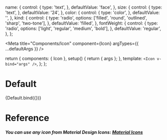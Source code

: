 

  name: {
    control: {
      type: 'text',
    },
    defaultValue: 'face',
  },
  size: {
    control: {
      type: 'text',
    },
    defaultValue: '24',
  },
  color: {
    control: {
      type: 'color',
    },
    defaultValue: '',
  },
  kind: {
    control: {
      type: 'radio',
      options: ['filled', 'round', 'outlined', 'sharp', 'two-tone'],
    },
    defaultValue: 'filled',
  },
  fontWeight: {
    control: {
      type: 'radio',
      options: ['light', 'regular', 'medium', 'bold'],
    },
    defaultValue: 'regular',
  },
};

<Meta title="Components/Icon" component={Icon} argTypes={{ ...defaultArgs }} />

  return {
    components: { Icon },
    setup() {
      return { args };
    },
    template: `<Icon v-bind="args" />`,
  };
};

# Default

<Canvas>
  <Story
    name="Default"
    argTypes={{ ...Default.argTypes }}
    args={{
      name: 'face',
    }}
  >
    {Default.bind({})}
  </Story>
</Canvas>

# Reference

##### You can use any icon from Material Design Icons: [Material Icons](https://fonts.google.com/icons?icon.set=Material+Icons)

<ArgsTable story="Default" />

